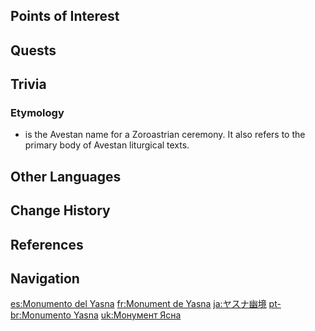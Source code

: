 {{Location Infobox
|image        = Yasna Monument.png
|type         = Subarea
|region       = Sumeru
|subregion    = Dharma Forest
|area         = Ashavan Realm
}}
{{Location Intro|description=<!--<p></p>-->}}

==Points of Interest==
{{Locations by Category Table|type=Points of Interest}}

==Quests==
{{Quests by Category List|heo=1}}
<!--
==Features==
===Exploration===
===Enemies===
====Common Enemies====
{{Column|2|
*{{Enemy|}}
}}

====Elite Enemies====
*{{Enemy|}}

===Local Specialties===
* {{Item|}}

==Soundtracks==
The following [[soundtrack]]s are played at {{subst:PAGENAME}}.
{{Soundtracks by Category Table|{{subst:PAGENAME}} Soundtracks}}
-->
==Trivia==
===Etymology===
* {{Lang|''{{w|Yasna}}''|ae=𐬫𐬀𐬯𐬥𐬀}} is the Avestan name for a Zoroastrian ceremony. It also refers to the primary body of Avestan liturgical texts.

==Other Languages==
{{Other Languages
|default_hidden = 1
|en      = Yasna Monument
|zhs     = 谒颂幽境
|zhs_rm  = Yèsòng Yōujìng
|zht     = 謁頌幽境
|zht_rm  = Yèsòng Yōujìng
|ja      = ヤスナ{{Rubi|幽|ゆう|境|きょう}}
|ja_rm   = Yasuna Yuukyou<ref>[[Map]], Label: Yasna Monument (Japanese)</ref>
|ko      = 야스나 유경
|es      = Monumento del Yasna
|fr      = Monument de Yasna
|ru      = Монумент ясны
|th      = Yasna Monument
|vi      = Ảo Cảnh Yasna
|de      = Yasna-Monument
|id      = Yasna Monument
|pt      = Monumento Yasna
|tr      = Yasna Abidesi
|it      = Monumento di Yasna
}}

==Change History==
{{Change History|3.0}}

==References==
{{Reflist}}

==Navigation==
{{Area Navbox|Sumeru}}

[[es:Monumento del Yasna]]
[[fr:Monument de Yasna]]
[[ja:ヤスナ幽境]]
[[pt-br:Monumento Yasna]]
[[uk:Монумент Ясна]]